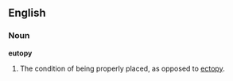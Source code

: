 {{cleanup}}

==English==

===Noun===
'''eutopy'''

<!-- Definition is a best guess -->
# {{medicine}} The condition of being properly placed, as opposed to [[ectopy]].